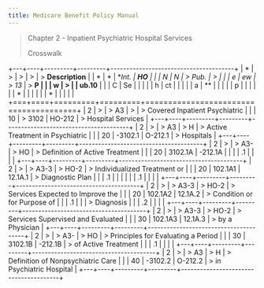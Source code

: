 ```yaml
---
title: Medicare Benefit Policy Manual
---
```


> Chapter 2 - Inpatient Psychiatric Hospital Services
>
> Crosswalk

+---+----+---------+---------+---------------------------------------+
| * | >  | >       | >       | > **Description**                     |
| * |  * |  **Int. |  **HO** |                                       |
| N | *N | > Pub.  | >       |                                       |
| e | ew | > 13**  | > **P   |                                       |
| w | >  |         | ub.10** |                                       |
| C | Se |         |         |                                       |
| h | ct |         |         |                                       |
| a | ** |         |         |                                       |
| p |    |         |         |                                       |
| * |    |         |         |                                       |
| * |    |         |         |                                       |
+===+====+=========+=========+=======================================+
| 2 | >  | > A3    | >       | > Covered Inpatient Psychiatric       |
|   | 10 | > 3102  |  HO-212 | > Hospital Services                   |
+---+----+---------+---------+---------------------------------------+
| 2 | >  | > A3    | > H     | > Active Treatment in Psychiatric     |
|   | 20 | -3102.1 | O-212.1 | > Hospitals                           |
+---+----+---------+---------+---------------------------------------+
| 2 | >  | > A3-   | > HO    | > Definition of Active Treatment      |
|   | 20 | 3102.1A | -212.1A |                                       |
|   | .1 |         |         |                                       |
+---+----+---------+---------+---------------------------------------+
| 2 | >  | > A3-3  | > HO-2  | > Individualized Treatment or         |
|   | 20 | 102.1A1 | 12.1A.1 | > Diagnostic Plan                     |
|   | .1 |         |         |                                       |
|   | .1 |         |         |                                       |
+---+----+---------+---------+---------------------------------------+
| 2 | >  | > A3-3  | > HO-2  | > Services Expected to Improve the    |
|   | 20 | 102.1A2 | 12.1A.2 | > Condition or for Purpose of         |
|   | .1 |         |         | > Diagnosis                           |
|   | .2 |         |         |                                       |
+---+----+---------+---------+---------------------------------------+
| 2 | >  | > A3-3  | > HO-2  | > Services Supervised and Evaluated   |
|   | 30 | 102.1A3 | 12.1A.3 | > by a Physician                      |
+---+----+---------+---------+---------------------------------------+
| 2 | >  | > A3-   | > HO    | > Principles for Evaluating a Period  |
|   | 30 | 3102.1B | -212.1B | > of Active Treatment                 |
|   | .1 |         |         |                                       |
+---+----+---------+---------+---------------------------------------+
| 2 | >  | > A3    | > H     | > Definition of Nonpsychiatric Care   |
|   | 40 | -3102.2 | O-212.2 | > in Psychiatric Hospital             |
+---+----+---------+---------+---------------------------------------+
